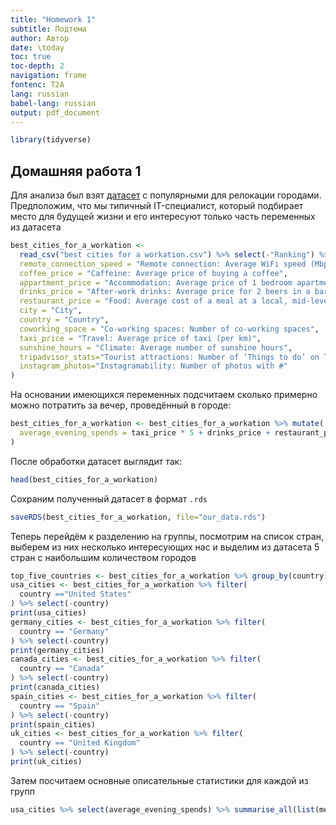 ```yaml
---
title: "Homework 1"
subtitle: Подтема
author: Автор
date: \today
toc: true
toc-depth: 2
navigation: frame
fontenc: T2A
lang: russian
babel-lang: russian
output: pdf_document
---
```


```r
library(tidyverse)
```

## Домашняя работа 1

Для анализа был взят [датасет](https://www.kaggle.com/prasertk/the-best-cities-for-a-workation) с популярными для релокации городами. Предположим, что мы типичный IT-специалист, который подбирает место для будущей жизни и его интересуют только часть переменных из датасета

```r
best_cities_for_a_workation <- 
  read_csv("best cities for a workation.csv") %>% select(-"Ranking") %>% rename(
  remote_connection_speed = "Remote connection: Average WiFi speed (Mbps per second)",
  coffee_price = "Caffeine: Average price of buying a coffee",
  appartment_price = "Accommodation: Average price of 1 bedroom apartment per month",
  drinks_price = "After-work drinks: Average price for 2 beers in a bar",
  restaurant_price = "Food: Average cost of a meal at a local, mid-level restaurant",
  city = "City",
  country = "Country",
  coworking_space = "Co-working spaces: Number of co-working spaces",
  taxi_price = "Travel: Average price of taxi (per km)",
  sunshine_hours = "Climate: Average number of sunshine hours",
  tripadvisor_stats="Tourist attractions: Number of ‘Things to do’ on Tripadvisor",
  instagram_photos="Instagramability: Number of photos with #"
)
```

На основании имеющихся переменных подсчитаем сколько примерно можно потратить за вечер, проведённый в городе:
```r
best_cities_for_a_workation <- best_cities_for_a_workation %>% mutate(
  average_evening_spends = taxi_price * 5 + drinks_price + restaurant_price
)
```
После обработки датасет выглядит так:
```r
head(best_cities_for_a_workation)
```

Сохраним полученный датасет в формат `.rds`
```r
saveRDS(best_cities_for_a_workation, file="our_data.rds")
```

Теперь перейдём к разделению на группы, посмотрим на список стран, выберем из них несколько интересующих нас и выделим из датасета 5 стран с наибольшим количеством городов
```r
top_five_countries <- best_cities_for_a_workation %>% group_by(country) %>% summarise(count=n()) %>% arrange(desc(count)) %>% slice(1:5)
usa_cities <- best_cities_for_a_workation %>% filter(
  country =="United States"
) %>% select(-country)
print(usa_cities)
germany_cities <- best_cities_for_a_workation %>% filter(
  country == "Germany"
) %>% select(-country)
print(germany_cities)
canada_cities <- best_cities_for_a_workation %>% filter(
  country == "Canada"
) %>% select(-country)
print(canada_cities)
spain_cities <- best_cities_for_a_workation %>% filter(
  country == "Spain"
) %>% select(-country)
print(spain_cities)
uk_cities <- best_cities_for_a_workation %>% filter(
  country == "United Kingdom"
) %>% select(-country)
print(uk_cities)
```
Затем посчитаем основные описательные статистики для каждой из групп
```r
usa_cities %>% select(average_evening_spends) %>% summarise_all(list(mean, median, sd, min, max)) %>% rename("Mean" = "fn1", "Median" = "fn2", "Standard Deviation" = "fn3", "Min" = "fn4", "Max" = "fn5") %>% print()
```


